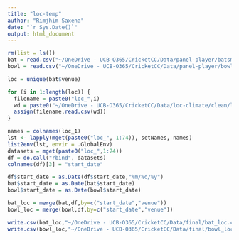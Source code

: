 ```yaml
---
title: "loc-temp"
author: "Rimjhim Saxena"
date: "`r Sys.Date()`"
output: html_document
---
```


```r
rm(list = ls())
bat = read.csv("~/OneDrive - UCB-O365/CricketCC/Data/panel-player/batsmen.csv")
bowl = read.csv("~/OneDrive - UCB-O365/CricketCC/Data/panel-player/bowlers.csv")

loc = unique(bat$venue)
```



```r
for (i in 1:length(loc)) {
  filename = paste0("loc_",i)
  wd = paste0("~/OneDrive - UCB-O365/CricketCC/Data/loc-climate/clean/loc_",i,".csv")
  assign(filename,read.csv(wd))
}
```


```r
names = colnames(loc_1)
lst <- lapply(mget(paste0("loc_", 1:74)), setNames, names)
list2env(lst, envir = .GlobalEnv)
datasets = mget(paste0("loc_",1:74))
df = do.call("rbind", datasets)
colnames(df)[3] = "start_date"
```

```r
df$start_date = as.Date(df$start_date,"%m/%d/%y")
bat$start_date = as.Date(bat$start_date)
bowl$start_date = as.Date(bowl$start_date)

bat_loc = merge(bat,df,by=c("start_date","venue"))
bowl_loc = merge(bowl,df,by=c("start_date","venue"))

write.csv(bat_loc,"~/OneDrive - UCB-O365/CricketCC/Data/final/bat_loc.csv",row.names = F)
write.csv(bowl_loc,"~/OneDrive - UCB-O365/CricketCC/Data/final/bowl_loc.csv",row.names = F)
```

